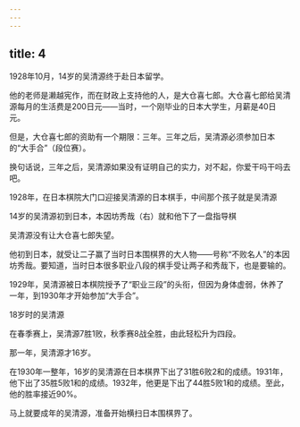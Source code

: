```yaml
---
---
---
```

title: 4
---



1928年10月，14岁的吴清源终于赴日本留学。

他的老师是濑越宪作，而在财政上支持他的人，是大仓喜七郎。大仓喜七郎给吴清源每月的生活费是200日元——当时，一个刚毕业的日本大学生，月薪是40日元。

但是，大仓喜七郎的资助有一个期限：三年。三年之后，吴清源必须参加日本的“大手合”（段位赛）。

换句话说，三年之后，吴清源如果没有证明自己的实力，对不起，你爱干吗干吗去吧。

1928年，在日本棋院大门口迎接吴清源的日本棋手，中间那个孩子就是吴清源



14岁的吴清源初到日本，本因坊秀哉（右）就和他下了一盘指导棋



吴清源没有让大仓喜七郎失望。

他初到日本，就受让二子赢了当时日本围棋界的大人物——号称“不败名人”的本因坊秀哉。要知道，当时日本很多职业八段的棋手受让两子和秀哉下，也是要输的。

1929年，吴清源被日本棋院授予了“职业三段”的头衔，但因为身体虚弱，休养了一年，到1930年才开始参加“大手合”。

18岁时的吴清源



在春季赛上，吴清源7胜1败，秋季赛8战全胜，由此轻松升为四段。

那一年，吴清源才16岁。

在1930年一整年，16岁的吴清源在日本棋界下出了31胜6败2和的成绩。1931年，他下出了35胜5败1和的成绩。1932年，他更是下出了44胜5败1和的成绩。至此，他的胜率接近90%。

马上就要成年的吴清源，准备开始横扫日本围棋界了。